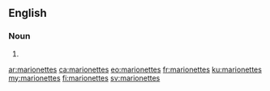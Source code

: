 ==English==

===Noun===
{{head|en|noun plural form}}

# {{plural of|marionette|lang=en}}

[[ar:marionettes]]
[[ca:marionettes]]
[[eo:marionettes]]
[[fr:marionettes]]
[[ku:marionettes]]
[[my:marionettes]]
[[fi:marionettes]]
[[sv:marionettes]]